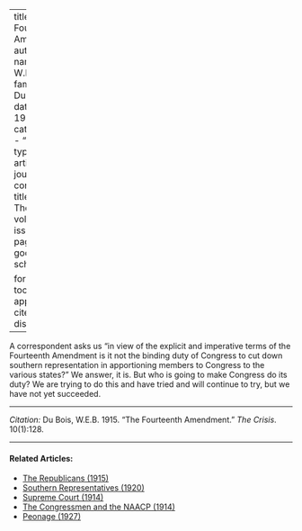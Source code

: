 
---
title: 'The Fourteenth Amendment'
author:
  - name:
      given: W.E.B.
      family: Du Bois
date: May 1915
categories: 
  - ""
citation: 
  type: article-journal
  container-title: The Crisis
  volume: 10
  issue: 1
  page: 128
google-scholar: true

format:
  html:
    toc: false
    appendix-cite-as: display
---


A correspondent asks us "in view of the explicit and imperative terms of the Fourteenth Amendment is it not the binding duty of Congress to cut down southern representation in apportioning members to Congress to the various states?" We answer, it is. But who is going to make Congress do its duty? We are trying to do this and have tried and will continue to try, but we have not yet succeeded.

_____
*Citation:* Du Bois, W.E.B. 1915. "The Fourteenth Amendment." *The Crisis*. 10(1):128.
<!-- Similar articles start here -->

<hr>
#### Related Articles:

* [The Republicans (1915)](/Volumes/10/01/the_republicans.html)
* [Southern Representatives (1920)](/Volumes/19/06/southern_representatives.html)
* [Supreme Court (1914)](/Volumes/09/02/supreme_court.html)
* [The Congressmen and the NAACP (1914)](/Volumes/09/02/congressmen_and_the_naacp.html)
* [Peonage (1927)](/Volumes/34/09/peonage.html)

<!-- Similar articles end here -->